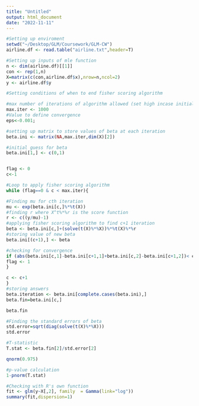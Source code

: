 ```yaml
---
title: "Untitled"
output: html_document
date: "2022-11-11"
---
```

```r
#Setting up enviroment
setwd("~/Desktop/GLM/Coursework/GLM-CW")
airline.df <- read.table("airline.txt",header=T)

#Setting up inputs of mle function
n <- dim(airline.df)[[1]]
con <- rep(1,n)
X=matrix(c(con,airline.df$x),nrow=n,ncol=2)
y <- airline.df$y
```

```r
#Setting conditions of when to end fisher scoring algorithm

#max number of iterations of algorithm allowed (set high incase initial guess far off)
max.iter <- 1000
#Value to define convergence
eps<-0.001;

#setting up matrix to store values of beta at each iteration
beta.ini <- matrix(NA,max.iter,dim(X)[2])

#initial guess for beta
beta.ini[1,] <- c(0,1) 


flag <- 0
c<-1

#Loop to apply fisher scoring algorithm
while (flag==0 & c < max.iter){

#Finding mu for cth iteration  
mu <- exp(beta.ini[c,]%*%t(X))
#finding r where X^t%*%r is the score function
r <- c((y/mu)-1)
#applying fisher scoring algorithm to find c+1 iteration
beta <- beta.ini[c,]+(solve(t(X)%*%X))%*%t(X)%*%r
#storing value of new beta
beta.ini[(c+1),] <- beta

#checking for convergence
if (abs(beta.ini[c,1]-beta.ini[c+1,1]+beta.ini[c,2]-beta.ini[c+1,2])< eps){
flag <- 1
}

c <- c+1
}
#storing answers
beta.iteration <- beta.ini[complete.cases(beta.ini),]
beta.fin=beta.ini[c,]

beta.fin
```

```r
#Finding the standard errors of beta
std.error=sqrt(diag(solve(t(X)%*%X)))
std.error

#T-statistic
T.stat <- beta.fin[2]/std.error[2]

qnorm(0.975) 

#p-value calculation
1-pnorm(T.stat)
```

```r
#Checking with R's own function
fit <- glm(y~X[,2], family  = Gamma(link="log"))
summary(fit,dispersion=1)  
```

